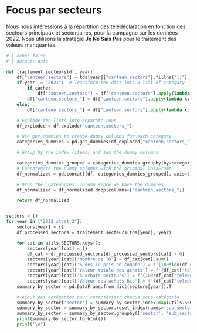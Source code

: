 
# Focus par secteurs

Nous nous intéressions à la répartition des télédéclaration en fonction des secteurs principaux et secondaires, pour la campagne sur les données 2022. Nous utilisons la stratégie **Je Ne Sais Pas** pour le traitement des valeurs manquantes.

```python
# | echo: false
# | output: asis

def traitement_secteurs(df, year):
    df["canteen.sectors"] = tds[year]["canteen.sectors"].fillna("[]")
    if year != "2021":  # Transform the dict into a list of category
        if cache:
            df["canteen.sectors"] = df["canteen.sectors"].apply(lambda x: ast.literal_eval(x))
        df["canteen.sectors_"] = df["canteen.sectors"].apply(lambda x: [item["name"] for item in x])
    else:
        df["canteen.sectors_"] = df["canteen.sectors"].apply(lambda x: x.split(","))

    # Explode the lists into separate rows
    df_exploded = df.explode("canteen.sectors_")

    # Use get_dummies to create dummy columns for each category
    categories_dummies = pd.get_dummies(df_exploded["canteen.sectors_"])

    # Group by the index (items) and sum the dummy columns

    categories_dummies_grouped = categories_dummies.groupby(by=categories_dummies.index).sum()
    # Concatenate the dummy columns with the original DataFrame
    df_normalized = pd.concat([df, categories_dummies_grouped], axis=1)

    # Drop the 'categories' column since we have the dummies
    df_normalized = df_normalized.drop(columns=["canteen.sectors_"])

    return df_normalized


sectors = {}
for year in ["2022_strat_2"]:
    sectors[year] = {}
    df_processed_sectors = traitement_secteurs(tds[year], year)

    for cat in utils.SECTORS.keys():
        sectors[year][cat] = {}
        df_cat = df_processed_sectors[df_processed_sectors[cat] > 0]
        sectors[year][cat]['Nombre de TD'] = df_cat[cat].sum()
        sectors[year][cat]['% des TD pris en compte'] = f'{100*len(df_cat[cat])/len(tds[year]):.2f} %'
        sectors[year][cat]['Valeur totale des achats'] = f'{df_cat["teledeclaration.value_total_ht"].sum():.0f}'
        sectors[year][cat]['% achats secteurs'] = f'{100*df_cat["teledeclaration.value_total_ht"].sum()/ tds[year]["teledeclaration.value_total_ht"].sum():.2f} %'
        sectors[year][cat]['Valeur des achats Bio'] = f'{df_cat["teledeclaration.value_bio_ht"].sum():.0f}'
    summary_by_sector = pd.DataFrame.from_dict(sectors[year]).T

    # Ajout des catégories pour caractériser chaque sous-catégorie
    summary_by_sector['sector'] = summary_by_sector.index.map(utils.SECTORS)
    summary_by_sector = summary_by_sector.reset_index(names='sub_sector')
    summary_by_sector = summary_by_sector.groupby(['sector', 'sub_sector']).sum()
    print(summary_by_sector.to_html())
    print('\n')

```